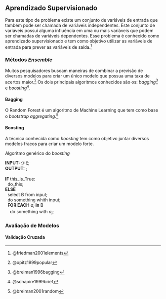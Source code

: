 ## Aprendizado Supervisionado

Para este tipo de problema existe um conjunto de variáveis de entrada que também pode ser chamada de variáveis independentes. Este conjunto de variáveis possui alguma influência em uma ou mais variáveis que podem ser chamadas de variáveis dependentes. Esse problema é conhecido como aprendizado supervisionado e tem como objetivo utilizar as variáveis de entrada para prever as variáveis de saída.^[@friedman2001elements]

### Métodos *Ensemble*

Muitos pesquisadores buscam maneiras de combinar a previsão de diversos modelos para criar um único modelo que possua uma taxa de acertos maior.^[@opitz1999popular] Os dois principais algoritmos conhecidos são os: *bagging*^[@breiman1996bagging] e *boosting*^[@schapire1999brief]. 

#### Bagging

O Random Forest é um algoritmo de Machine Learning que tem como base o *bootstrap aggregating*.^[@breiman2001random]

#### Boosting

A técnica conhecida como *boosting* tem como objetivo juntar diversos modelos fracos para criar um modelo forte.

Algoritmo genérico do *boosting*

| **INPUT:** $\mathcal{D}$ 
             $\xi$;  
| **OUTPUT:** ;  
| 
| **IF** this_is_True:  
|   do_this;  
| **ELSE**
|   select B from input;  
|   do something whith input;  
|   **FOR EACH** $a_i$ **in** B   
|     do something with $a_i$;

### Avaliação de Modelos

#### Validação Cruzada
